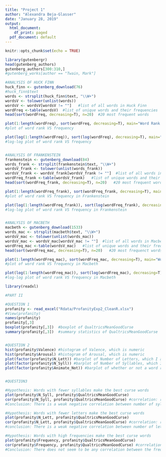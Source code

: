 ---
title: "Project 1"
author: "Alexandra Beja-Glasser"
date: "January 28, 2019"
output:
  html_document:
    df_print: paged
  pdf_document: default
---

```{r setup, include=FALSE}
knitr::opts_chunk$set(echo = TRUE)
```


```{r, warnings=F}
library(gutenbergr)
head(gutenberg_authors)
gutenberg_authors[300:310,]
#gutenberg_works[author == "Twain, Mark"] 

#ANALYSIS OF HUCK FINN
huck_finn <- gutenberg_download(76)
#huck_finn$text
words <- strsplit(huck_finn$text, "\\W+")
wordsV <- tolower(unlist(words))
wordsV <- wordsV[wordsV != ""]   #list of all words in Huck Finn
wordFreq <-table(wordsV)  #list of unique words and their frequencies
head(sort(wordFreq, decreasing=T), n=20)  #20 most frequent words

plot(1:length(wordFreq), sort(wordFreq, decreasing=T), main="Word Rank versus Frequency", xlab="Rank", ylab="Frequency")
#plot of word rank VS frequency

plot(log(1:length(wordFreq)), sort(log(wordFreq), decreasing=T), main="Log-Scale of Word Rank versus Frequency")
#log-log plot of word rank VS frequency


#ANALYSIS OF FRANKENSTEIN
frankenstein <- gutenberg_download(84)
words_frank <- strsplit(frankenstein$text, "\\W+")
wordsV_frank <- tolower(unlist(words_frank))
wordsV_frank <- wordsV_frank[wordsV_frank != ""]  #list of all words in Frankenstein
wordFreq_frank <-table(wordsV_frank)   #list of unique words and their frequencies
head(sort(wordFreq_frank, decreasing=T), n=20)   #20 most frequent words

plot(1:length(wordFreq_frank), sort(wordFreq_frank, decreasing=T), main="Word Rank versus Frequency", xlab="Rank", ylab="Frequency")
#plot of word rank VS frequency in Frankenstein

plot(log(1:length(wordFreq_frank)), sort(log(wordFreq_frank), decreasing=T), main="Log-Scale of Word Rank versus Frequency")
#log-log plot of word rank VS frequency in Frankenstein


#ANALYSIS OF MACBETH
macbeth <- gutenberg_download(1533)
words_mac <- strsplit(macbeth$text, "\\W+")
wordsV_mac <- tolower(unlist(words_mac))
wordsV_mac <- wordsV_mac[wordsV_mac != ""]  #list of all words in Macbeth
wordFreq_mac <-table(wordsV_mac)   #list of unique words and their frequencies
head(sort(wordFreq_mac, decreasing=T), n=20)   #20 most frequenct words

plot(1:length(wordFreq_mac), sort(wordFreq_mac, decreasing=T), main="Word Rank versus Frequency", xlab="Rank", ylab="Frequency")
#plot of word rank VS frequency in Macbeth

plot(log(1:length(wordFreq_mac)), sort(log(wordFreq_mac), decreasing=T), main="Log-Scale of Word Rank versus Frequency")
#log-log plot of word rank VS frequency in Macbeth


```



```{r, warnings=F}
library(readxl)

#PART II

#QUESTION 1
profanity <- read_excel("Rdata/ProfanityExp2_CleanR.xlsx")
#View(profanity)
names(profanity)
profanity[,3]
boxplot(profanity[,3])  #boxplot of QualtricsMeanGoodCurse
summary(profanity[,3])  #summary statistics of QualtricsMeanGoodCurse


#QUESTION 2
hist(profanity$Valence) #histogram of Valence, which is numeric
hist(profanity$Arousal) #histogram of Arousal, which is numeric
plot(factor(profanity$N_Lett)) #barplot of Number of Letters, which I am treating as categorical (each discrete number has its own category)
plot(factor(profanity$N_Syll)) #barplot of Number of Syllables, which I am treating as categorical (each discrete number has its own category)
plot(factor(profanity$Animate_Not)) #barplot of whether or not a word refers to something Animate, which is a categorical variable


#QUESTION3

#Hypothesis: Words with fewer syllables make the best curse words
plot(profanity$N_Syll, profanity$QualtricsMeanGoodCurse)
cor(profanity$N_Syll, profanity$QualtricsMeanGoodCurse) #correlation: r = -0.29
#Conclusion: There is a weak negative correlation between number of syllables and how good a profanity prefix is

#Hypothesis: Words with fewer letters make the best curse words
plot(profanity$N_Lett, profanity$QualtricsMeanGoodCurse)
cor(profanity$N_Lett, profanity$QualtricsMeanGoodCurse) #correlation: r= -0.25
#conclusion: There is a weak negative correlation between number of letters and how good a profanity prefix is

#Hypothesis: Words with high frequencies make the best curse words
plot(profanity$Frequency, profanity$QualtricsMeanGoodCurse)
cor(profanity$Frequency, profanity$QualtricsMeanGoodCurse) #correlation: r= 0.08
#Conclusion: There does not seem to be any correlation between the frequency of a word and how good of a profanity prefix it is


```

